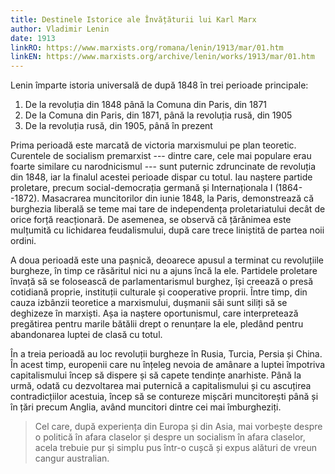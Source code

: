 ```yaml
---
title: Destinele Istorice ale Învățăturii lui Karl Marx
author: Vladimir Lenin
date: 1913
linkRO: https://www.marxists.org/romana/lenin/1913/mar/01.htm
linkEN: https://www.marxists.org/archive/lenin/works/1913/mar/01.htm
---
```


Lenin împarte istoria universală de după 1848 în trei perioade principale:

1. De la revoluția din 1848 până la Comuna din Paris, din 1871
2. De la Comuna din Paris, din 1871, până la revoluția rusă, din 1905
3. De la revoluția rusă, din 1905, până în prezent

Prima perioadă este marcată de victoria marxismului pe plan teoretic. Curentele de socialism premarxist --- dintre care, cele mai populare erau foarte similare cu narodnicismul --- sunt puternic zdruncinate de revoluția din 1848, iar la finalul acestei perioade dispar cu totul. Iau naștere partide proletare, precum social-democrația germană și Internaționala I (1864--1872). Masacrarea muncitorilor din iunie 1848, la Paris, demonstrează că burghezia liberală se teme mai tare de independența proletariatului decât de orice forță reacționară. De asemenea, se observă că țărănimea este mulțumită cu lichidarea feudalismului, după care trece liniștită de partea noii ordini.

A doua perioadă este una pașnică, deoarece apusul a terminat cu revoluțiile burgheze, în timp ce răsăritul nici nu a ajuns încă la ele. Partidele proletare învață să se folosească de parlamentarismul burghez, își creează o presă cotidiană proprie, instituții culturale și cooperative proprii. Între timp, din cauza izbânzii teoretice a marxismului, dușmanii săi sunt siliți să se deghizeze în marxiști. Așa ia naștere oportunismul, care interpretează pregătirea pentru marile bătălii drept o renunțare la ele, pledând pentru abandonarea luptei de clasă cu totul.

În a treia perioadă au loc revoluții burgheze în Rusia, Turcia, Persia și China. În acest timp, europenii care nu înțeleg nevoia de amânare a luptei împotriva capitalismului încep să dispere și să capete tendințe anarhiste. Până la urmă, odată cu dezvoltarea mai puternică a capitalismului și cu ascuțirea contradicțiilor acestuia, încep să se contureze mișcări muncitorești până și în țări precum Anglia, având muncitori dintre cei mai îmburgheziți.

> Cel care, după experiența din Europa și din Asia, mai vorbește despre o politică în afara claselor și despre un socialism în afara claselor, acela trebuie pur și simplu pus într-o cușcă și expus alături de vreun cangur australian.
